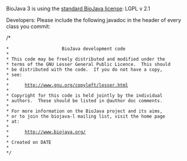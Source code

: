 BioJava 3 is using the [[BioJava:License|standard BioJava license]]: LGPL v 2.1

Developers: Please include the following javadoc in the header of every class you commit:

<java>
/*
 *                    BioJava development code
 *
 * This code may be freely distributed and modified under the
 * terms of the GNU Lesser General Public Licence.  This should
 * be distributed with the code.  If you do not have a copy,
 * see:
 *
 *      http://www.gnu.org/copyleft/lesser.html
 *
 * Copyright for this code is held jointly by the individual
 * authors.  These should be listed in @author doc comments.
 *
 * For more information on the BioJava project and its aims,
 * or to join the biojava-l mailing list, visit the home page
 * at:
 *
 *      http://www.biojava.org/
 *
 * Created on DATE
 *
 */
</java>